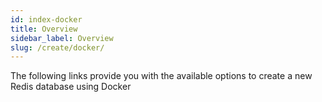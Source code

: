 ```yaml
---
id: index-docker
title: Overview
sidebar_label: Overview
slug: /create/docker/
---
```





The following links provide you with the available options to create a new Redis database using Docker  


<div class="row">

 <div class="col">
     <RedisCard 
        title="Redis on Docker" 
        description="How to deploy and run Redis in a Docker container"
        page="/create/docker/redis-on-docker"
        />
 </div>

  <div class="col">
     <RedisCard
        title="Node.js, Nginx, Redis and Docker"
        description="How to build and run a Node.js application using Nginx, Docker and Redis"
        page="/create/docker/nodejs-nginx-redis"
        />
 </div>

</div>
